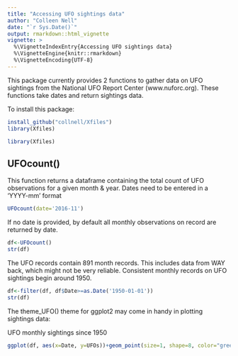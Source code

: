 ```yaml
---
title: "Accessing UFO sightings data"
author: "Colleen Nell"
date: "`r Sys.Date()`"
output: rmarkdown::html_vignette
vignette: >
  %\VignetteIndexEntry{Accessing UFO sightings data}
  %\VignetteEngine{knitr::rmarkdown}
  %\VignetteEncoding{UTF-8}
---
```


This package currently provides 2 functions to gather data on UFO sightings from the National UFO Report Center (www.nuforc.org). These functions take dates and return sightings data. 

To install this package:  
```r
install_github("collnell/Xfiles")
library(Xfiles)

```  
```r
library(Xfiles)

```  
## UFOcount()  
This function returns a dataframe containing the total count of UFO observations for a given month & year. Dates need to be entered in a 'YYYY-mm' format

```r
UFOcount(date='2016-11')

```  
If no date is provided, by default all monthly observations on record are returned by date.  
```r
df<-UFOcount()
str(df)

```  
The UFO records contain 891 month records. This includes data from WAY back, which might not be very reliable. Consistent monthly records on UFO sightings begin around 1950.  
```r
df<-filter(df, df$Date>=as.Date('1950-01-01'))
str(df)

```  
The theme_UFO() theme for ggplot2 may come in handy in plotting sightings data:  

UFO monthly sightings since 1950  
```r
ggplot(df, aes(x=Date, y=UFOs))+geom_point(size=1, shape=8, color="green")+theme_UFO()
```

  
  
  
  
